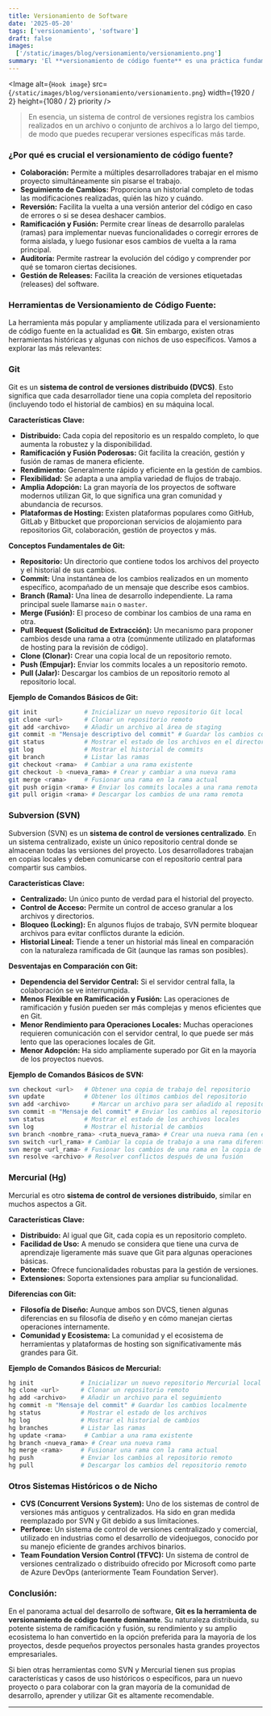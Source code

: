 ```yaml
---
title: Versionamiento de Software
date: '2025-05-20'
tags: ['versionamiento', 'software']
draft: false
images:
  ['/static/images/blog/versionamiento/versionamiento.png']
summary: 'El **versionamiento de código fuente** es una práctica fundamental en el desarrollo de software, crucial para la colaboración, el seguimiento de cambios, la gestión de errores y la capacidad de volver a versiones anteriores de un proyecto.'
---
```


<Image
  alt={`Hook image`}
  src={`/static/images/blog/versionamiento/versionamiento.png`}
  width={1920 / 2}
  height={1080 / 2}
  priority
/>

>En esencia, un sistema de control de versiones registra los cambios realizados en un archivo o conjunto de archivos a lo largo del tiempo, de modo que puedes recuperar versiones específicas más tarde.

### **¿Por qué es crucial el versionamiento de código fuente?**

- **Colaboración:** Permite a múltiples desarrolladores trabajar en el mismo proyecto simultáneamente sin pisarse el trabajo.
- **Seguimiento de Cambios:** Proporciona un historial completo de todas las modificaciones realizadas, quién las hizo y cuándo.
- **Reversión:** Facilita la vuelta a una versión anterior del código en caso de errores o si se desea deshacer cambios.
- **Ramificación y Fusión:** Permite crear líneas de desarrollo paralelas (ramas) para implementar nuevas funcionalidades o corregir errores de forma aislada, y luego fusionar esos cambios de vuelta a la rama principal.
- **Auditoría:** Permite rastrear la evolución del código y comprender por qué se tomaron ciertas decisiones.
- **Gestión de Releases:** Facilita la creación de versiones etiquetadas (releases) del software.

### **Herramientas de Versionamiento de Código Fuente:**

La herramienta más popular y ampliamente utilizada para el versionamiento de código fuente en la actualidad es **Git**. Sin embargo, existen otras herramientas históricas y algunas con nichos de uso específicos. Vamos a explorar las más relevantes:

### Git

Git es un **sistema de control de versiones distribuido (DVCS)**. Esto significa que cada desarrollador tiene una copia completa del repositorio (incluyendo todo el historial de cambios) en su máquina local.

**Características Clave:**

- **Distribuido:** Cada copia del repositorio es un respaldo completo, lo que aumenta la robustez y la disponibilidad.
- **Ramificación y Fusión Poderosas:** Git facilita la creación, gestión y fusión de ramas de manera eficiente.
- **Rendimiento:** Generalmente rápido y eficiente en la gestión de cambios.
- **Flexibilidad:** Se adapta a una amplia variedad de flujos de trabajo.
- **Amplia Adopción:** La gran mayoría de los proyectos de software modernos utilizan Git, lo que significa una gran comunidad y abundancia de recursos.
- **Plataformas de Hosting:** Existen plataformas populares como GitHub, GitLab y Bitbucket que proporcionan servicios de alojamiento para repositorios Git, colaboración, gestión de proyectos y más.

**Conceptos Fundamentales de Git:**

- **Repositorio:** Un directorio que contiene todos los archivos del proyecto y el historial de sus cambios.
- **Commit:** Una instantánea de los cambios realizados en un momento específico, acompañado de un mensaje que describe esos cambios.
- **Branch (Rama):** Una línea de desarrollo independiente. La rama principal suele llamarse `main` o `master`.
- **Merge (Fusión):** El proceso de combinar los cambios de una rama en otra.
- **Pull Request (Solicitud de Extracción):** Un mecanismo para proponer cambios desde una rama a otra (comúnmente utilizado en plataformas de hosting para la revisión de código).
- **Clone (Clonar):** Crear una copia local de un repositorio remoto.
- **Push (Empujar):** Enviar los commits locales a un repositorio remoto.
- **Pull (Jalar):** Descargar los cambios de un repositorio remoto al repositorio local.

**Ejemplo de Comandos Básicos de Git:**

```bash
git init             # Inicializar un nuevo repositorio Git local
git clone <url>      # Clonar un repositorio remoto
git add <archivo>    # Añadir un archivo al área de staging
git commit -m "Mensaje descriptivo del commit" # Guardar los cambios con un mensaje
git status           # Mostrar el estado de los archivos en el directorio de trabajo y el área de staging
git log              # Mostrar el historial de commits
git branch           # Listar las ramas
git checkout <rama>  # Cambiar a una rama existente
git checkout -b <nueva_rama> # Crear y cambiar a una nueva rama
git merge <rama>     # Fusionar una rama en la rama actual
git push origin <rama> # Enviar los commits locales a una rama remota
git pull origin <rama> # Descargar los cambios de una rama remota
```

### Subversion (SVN)

Subversion (SVN) es un **sistema de control de versiones centralizado**. En un sistema centralizado, existe un único repositorio central donde se almacenan todas las versiones del proyecto. Los desarrolladores trabajan en copias locales y deben comunicarse con el repositorio central para compartir sus cambios.

**Características Clave:**

- **Centralizado:** Un único punto de verdad para el historial del proyecto.
- **Control de Acceso:** Permite un control de acceso granular a los archivos y directorios.
- **Bloqueo (Locking):** En algunos flujos de trabajo, SVN permite bloquear archivos para evitar conflictos durante la edición.
- **Historial Lineal:** Tiende a tener un historial más lineal en comparación con la naturaleza ramificada de Git (aunque las ramas son posibles).

**Desventajas en Comparación con Git:**

- **Dependencia del Servidor Central:** Si el servidor central falla, la colaboración se ve interrumpida.
- **Menos Flexible en Ramificación y Fusión:** Las operaciones de ramificación y fusión pueden ser más complejas y menos eficientes que en Git.
- **Menor Rendimiento para Operaciones Locales:** Muchas operaciones requieren comunicación con el servidor central, lo que puede ser más lento que las operaciones locales de Git.
- **Menor Adopción:** Ha sido ampliamente superado por Git en la mayoría de los proyectos nuevos.

**Ejemplo de Comandos Básicos de SVN:**

```bash
svn checkout <url>   # Obtener una copia de trabajo del repositorio
svn update           # Obtener los últimos cambios del repositorio
svn add <archivo>      # Marcar un archivo para ser añadido al repositorio
svn commit -m "Mensaje del commit" # Enviar los cambios al repositorio
svn status           # Mostrar el estado de los archivos locales
svn log              # Mostrar el historial de cambios
svn branch <nombre_rama> <ruta_nueva_rama> # Crear una nueva rama (en el repositorio)
svn switch <url_rama> # Cambiar la copia de trabajo a una rama diferente
svn merge <url_rama> # Fusionar los cambios de una rama en la copia de trabajo
svn resolve <archivo> # Resolver conflictos después de una fusión
```

### Mercurial (Hg)

Mercurial es otro **sistema de control de versiones distribuido**, similar en muchos aspectos a Git.

**Características Clave:**

- **Distribuido:** Al igual que Git, cada copia es un repositorio completo.
- **Facilidad de Uso:** A menudo se considera que tiene una curva de aprendizaje ligeramente más suave que Git para algunas operaciones básicas.
- **Potente:** Ofrece funcionalidades robustas para la gestión de versiones.
- **Extensiones:** Soporta extensiones para ampliar su funcionalidad.

**Diferencias con Git:**

- **Filosofía de Diseño:** Aunque ambos son DVCS, tienen algunas diferencias en su filosofía de diseño y en cómo manejan ciertas operaciones internamente.
- **Comunidad y Ecosistema:** La comunidad y el ecosistema de herramientas y plataformas de hosting son significativamente más grandes para Git.

**Ejemplo de Comandos Básicos de Mercurial:**

```bash
hg init             # Inicializar un nuevo repositorio Mercurial local
hg clone <url>      # Clonar un repositorio remoto
hg add <archivo>    # Añadir un archivo para el seguimiento
hg commit -m "Mensaje del commit" # Guardar los cambios localmente
hg status           # Mostrar el estado de los archivos
hg log              # Mostrar el historial de cambios
hg branches         # Listar las ramas
hg update <rama>     # Cambiar a una rama existente
hg branch <nueva_rama> # Crear una nueva rama
hg merge <rama>     # Fusionar una rama con la rama actual
hg push             # Enviar los cambios al repositorio remoto
hg pull             # Descargar los cambios del repositorio remoto
```

### Otros Sistemas Históricos o de Nicho

- **CVS (Concurrent Versions System):** Uno de los sistemas de control de versiones más antiguos y centralizados. Ha sido en gran medida reemplazado por SVN y Git debido a sus limitaciones.
- **Perforce:** Un sistema de control de versiones centralizado y comercial, utilizado en industrias como el desarrollo de videojuegos, conocido por su manejo eficiente de grandes archivos binarios.
- **Team Foundation Version Control (TFVC):** Un sistema de control de versiones centralizado o distribuido ofrecido por Microsoft como parte de Azure DevOps (anteriormente Team Foundation Server).

### **Conclusión:**

En el panorama actual del desarrollo de software, **Git es la herramienta de versionamiento de código fuente dominante**. Su naturaleza distribuida, su potente sistema de ramificación y fusión, su rendimiento y su amplio ecosistema lo han convertido en la opción preferida para la mayoría de los proyectos, desde pequeños proyectos personales hasta grandes proyectos empresariales.

Si bien otras herramientas como SVN y Mercurial tienen sus propias características y casos de uso históricos o específicos, para un nuevo proyecto o para colaborar con la gran mayoría de la comunidad de desarrollo, aprender y utilizar Git es altamente recomendable.

---